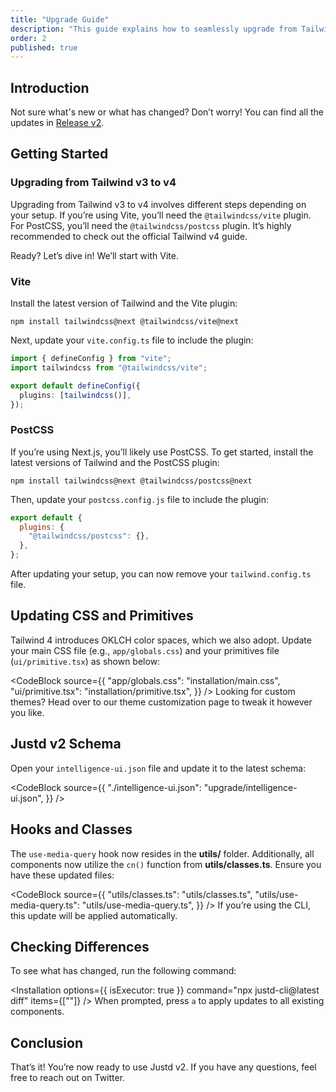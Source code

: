 ```yaml
---
title: "Upgrade Guide"
description: "This guide explains how to seamlessly upgrade from Tailwind 3 to Tailwind 4 and transition from documentation version 1.x to 2.x."
order: 2
published: true
---
```


## Introduction

Not sure what's new or what has changed? Don’t worry! You can find all the updates in [Release v2](/blog/release-v2).

## Getting Started

### Upgrading from Tailwind v3 to v4

Upgrading from Tailwind v3 to v4 involves different steps depending on your setup. If you’re using Vite, you’ll need the `@tailwindcss/vite` plugin. For PostCSS, you’ll need the `@tailwindcss/postcss` plugin. It’s highly recommended to check out the <NewTab href="https://tailwindcss.com/docs/v4-beta#getting-started">official Tailwind v4 guide</NewTab>.

Ready? Let’s dive in! We’ll start with Vite.

### Vite

Install the latest version of Tailwind and the Vite plugin:

```
npm install tailwindcss@next @tailwindcss/vite@next
```

Next, update your `vite.config.ts` file to include the plugin:

```ts {2,6}
import { defineConfig } from "vite";
import tailwindcss from "@tailwindcss/vite";

export default defineConfig({
  plugins: [tailwindcss()],
});
```

### PostCSS

If you’re using Next.js, you’ll likely use PostCSS. To get started, install the latest versions of Tailwind and the PostCSS plugin:

```
npm install tailwindcss@next @tailwindcss/postcss@next
```

Then, update your `postcss.config.js` file to include the plugin:

```js {3}
export default {
  plugins: {
    "@tailwindcss/postcss": {},
  },
};
```

After updating your setup, you can now remove your `tailwind.config.ts` file.

## Updating CSS and Primitives

Tailwind 4 introduces OKLCH color spaces, which we also adopt. Update your main CSS file (e.g., `app/globals.css`) and your primitives file (`ui/primitive.tsx`) as shown below:

<CodeBlock
  source={{
    "app/globals.css": "installation/main.css",
    "ui/primitive.tsx": "installation/primitive.tsx",
  }}
/>
Looking for custom themes? Head over to our <NewTab href="/themes">
  theme customization
</NewTab> page to tweak it however you like.

## Justd v2 Schema

Open your `intelligence-ui.json` file and update it to the latest schema:

<CodeBlock
  source={{
    "./intelligence-ui.json": "upgrade/intelligence-ui.json",
  }}
/>

## Hooks and Classes

The `use-media-query` hook now resides in the **utils/** folder. Additionally, all components now utilize the `cn()` function from **utils/classes.ts**. Ensure you have these updated files:

<CodeBlock
  source={{
    "utils/classes.ts": "utils/classes.ts",
    "utils/use-media-query.ts": "utils/use-media-query.ts",
  }}
/>
<Note>If you’re using the CLI, this update will be applied automatically.</Note>

## Checking Differences

To see what has changed, run the following command:

<Installation
  options={{ isExecutor: true }}
  command="npx justd-cli@latest diff"
  items={[""]}
/>
When prompted, press `a` to apply updates to all existing components.

## Conclusion

That’s it! You’re now ready to use Justd v2. If you have any questions, feel free to reach out on <NewTab href="https://x.com/irsyadadl">Twitter</NewTab>.
